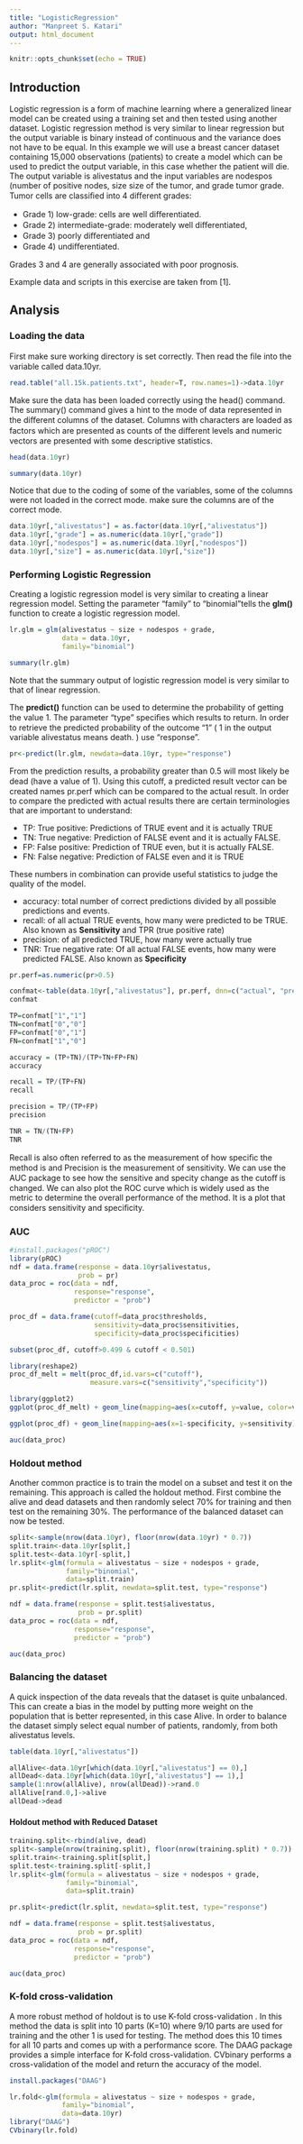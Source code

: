 ```yaml
---
title: "LogisticRegression"
author: "Manpreet S. Katari"
output: html_document
---
```


```r
knitr::opts_chunk$set(echo = TRUE)
```

## Introduction

Logistic regression is a form of machine learning where a generalized linear model can be created using a training set and then tested using another dataset. Logistic regression method is very similar to linear regression but the output variable is binary instead of continuous and the variance does not have to be equal. In this example we will use a breast cancer dataset containing 15,000 observations (patients) to create a model which can be used to predict the output variable, in this case whether the patient will die. The output variable is alivestatus and the input variables are nodespos (number of positive nodes, size size of the tumor, and grade tumor grade. Tumor cells are classiﬁed into 4 diﬀerent grades:

*  Grade 1) low-grade: cells are well diﬀerentiated.
*  Grade 2) intermediate-grade: moderately well diﬀerentiated,
*  Grade 3) poorly diﬀerentiated and
*  Grade 4) undiﬀerentiated. 

Grades 3 and 4 are generally associated with poor prognosis.

Example data and scripts in this exercise are taken from [1].


## Analysis

### Loading the data

First make sure working directory is set correctly. Then read the ﬁle into the variable called data.10yr.

```r
read.table("all.15k.patients.txt", header=T, row.names=1)->data.10yr
```

Make sure the data has been loaded correctly using the head() command. The summary() command gives a hint to the mode of data represented in the diﬀerent columns of the dataset. Columns with characters are loaded as factors which are presented as counts of the diﬀerent levels and numeric vectors are presented with some descriptive statistics.

```r
head(data.10yr)

```


```r
summary(data.10yr)

```


Notice that due to the coding of some of the variables, some of the columns were not loaded in the correct mode. make sure the columns are of the correct mode.


```r
data.10yr[,"alivestatus"] = as.factor(data.10yr[,"alivestatus"])
data.10yr[,"grade"] = as.numeric(data.10yr[,"grade"])
data.10yr[,"nodespos"] = as.numeric(data.10yr[,"nodespos"])
data.10yr[,"size"] = as.numeric(data.10yr[,"size"]) 
```


### Performing Logistic Regression

Creating a logistic regression model is very similar to creating a linear regression model. Setting the parameter “family” to “binomial”tells the **glm()** function to create a logistic regression model.

```r

lr.glm = glm(alivestatus ~ size + nodespos + grade,
             data = data.10yr,
             family="binomial")

summary(lr.glm)

```

Note that the summary output of logistic regression model is very similar to that of linear regression. 

The **predict()** function can be used to determine the probability of getting the value 1. The parameter "type" speciﬁes which results to return. In order to retrieve the predicted probability of the outcome "1" ( 1 in the output variable alivestatus means death. ) use "response".

```r
pr<-predict(lr.glm, newdata=data.10yr, type="response")

```

From the prediction results, a probability greater than 0.5 will most likely be dead (have a value of 1). Using this cutoﬀ, a predicted result vector can be created names pr.perf which can be compared to the actual result. In order to compare the predicted with actual results there are certain terminologies that are important to understand:

* TP: True positive: Predictions of TRUE event and it is actually TRUE
* TN: True negative: Prediction of FALSE event and it is actually FALSE.
* FP: False positive: Prediction of TRUE even, but it is actually FALSE.
* FN: False negative: Prediction of FALSE even and it is TRUE

These numbers in combination can provide useful statistics to judge the quality of the model.

* accuracy: total number of correct predictions divided by all possible predictions and events.
* recall: of all actual TRUE events, how many were predicted to be TRUE. Also known as **Sensitivity** and TPR (true positive rate)
* precision: of all predicted TRUE, how many were actually true
* TNR: True negative rate: Of all actual FALSE events, how many were predicted FALSE. Also known as **Specificity**

```r

pr.perf=as.numeric(pr>0.5)

confmat<-table(data.10yr[,"alivestatus"], pr.perf, dnn=c("actual", "predicted")) 
confmat
```

```r
TP=confmat["1","1"]
TN=confmat["0","0"]
FP=confmat["0","1"]
FN=confmat["1","0"]

accuracy = (TP+TN)/(TP+TN+FP+FN)
accuracy


```

```r
recall = TP/(TP+FN)
recall


```

```r
precision = TP/(TP+FP)
precision

```

```r

TNR = TN/(TN+FP)
TNR

```


Recall is also often referred to as the measurement of how speciﬁc the method is and Precision is the measurement of sensitivity. We can use the AUC package to see how the sensitive and specity change as the cutoﬀ is changed. We can also plot the ROC curve which is widely used as the metric to determine the overall performance of the method. It is a plot that considers sensitivity and speciﬁcity.

### AUC


```r
#install.packages("pROC")
library(pROC)
ndf = data.frame(response = data.10yr$alivestatus,
                 prob = pr)
data_proc = roc(data = ndf, 
                response="response", 
                predictor = "prob")
```


```r
proc_df = data.frame(cutoff=data_proc$thresholds,
                     sensitivity=data_proc$sensitivities,
                     specificity=data_proc$specificities)

subset(proc_df, cutoff>0.499 & cutoff < 0.501)
```

```r
library(reshape2)
proc_df_melt = melt(proc_df,id.vars=c("cutoff"),
                    measure.vars=c("sensitivity","specificity"))

library(ggplot2)
ggplot(proc_df_melt) + geom_line(mapping=aes(x=cutoff, y=value, color=variable))

```
```r
ggplot(proc_df) + geom_line(mapping=aes(x=1-specificity, y=sensitivity))
```

```r
auc(data_proc)

```


### Holdout method

Another common practice is to train the model on a subset and test it on the remaining. This approach is called the holdout method. First combine the alive and dead datasets and then randomly select 70% for training and then test on the remaining 30%. The performance of the balanced dataset can now be tested.


```r
split<-sample(nrow(data.10yr), floor(nrow(data.10yr) * 0.7))
split.train<-data.10yr[split,]
split.test<-data.10yr[-split,]
lr.split<-glm(formula = alivestatus ~ size + nodespos + grade,
              family="binomial",
              data=split.train)
pr.split<-predict(lr.split, newdata=split.test, type="response")

ndf = data.frame(response = split.test$alivestatus,
                 prob = pr.split)
data_proc = roc(data = ndf, 
                response="response", 
                predictor = "prob")

auc(data_proc)

```



### Balancing the dataset

A quick inspection of the data reveals that the dataset is quite unbalanced. This can create a bias in the model by putting more weight on the population that is better represented, in this case Alive. In order to balance the dataset simply select equal number of patients, randomly, from both alivestatus levels.

```r
table(data.10yr[,"alivestatus"])
```

```r
allAlive<-data.10yr[which(data.10yr[,"alivestatus"] == 0),]
allDead<-data.10yr[which(data.10yr[,"alivestatus"] == 1),] 
sample(1:nrow(allAlive), nrow(allDead))->rand.0
allAlive[rand.0,]->alive
allDead->dead

```

#### Holdout method with Reduced Dataset


```r
training.split<-rbind(alive, dead) 
split<-sample(nrow(training.split), floor(nrow(training.split) * 0.7))
split.train<-training.split[split,]
split.test<-training.split[-split,]
lr.split<-glm(formula = alivestatus ~ size + nodespos + grade, 
              family="binomial", 
              data=split.train)

pr.split<-predict(lr.split, newdata=split.test, type="response")

ndf = data.frame(response = split.test$alivestatus,
                 prob = pr.split)
data_proc = roc(data = ndf, 
                response="response", 
                predictor = "prob")

auc(data_proc)

```


### K-fold cross-validation
A more robust method of holdout is to use K-fold cross-validation . In this method the data is split into 10 parts (K=10) where 9/10 parts are used for training and the other 1 is used for testing. The method does this 10 times for all 10 parts and comes up with a performance score. The DAAG package provides a simple interface for K-fold cross-validation. CVbinary performs a cross-validation of the model and return the accuracy of the model.

```r
install.packages("DAAG")

```

```r
lr.fold<-glm(formula = alivestatus ~ size + nodespos + grade, 
             family="binomial", 
             data=data.10yr) 
library("DAAG") 
CVbinary(lr.fold)

```



